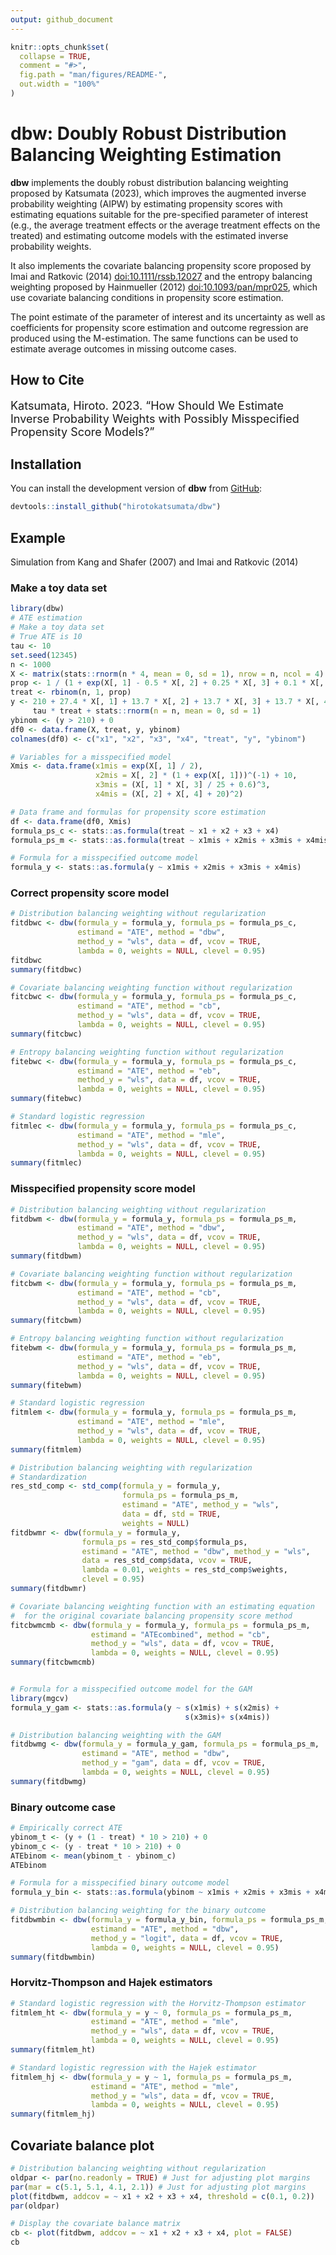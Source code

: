 ```yaml
---
output: github_document
---
```


<!-- README.md is generated from README.Rmd. Please edit that file -->

```r
knitr::opts_chunk$set(
  collapse = TRUE,
  comment = "#>",
  fig.path = "man/figures/README-",
  out.width = "100%"
)
```

# dbw: Doubly Robust Distribution Balancing Weighting Estimation

<!-- badges: start -->
<!-- badges: end -->

**dbw** implements the doubly robust distribution balancing weighting proposed by Katsumata (2023), which improves the augmented inverse probability weighting (AIPW) by estimating propensity scores with estimating equations suitable for the pre-specified parameter of interest (e.g., the average treatment effects or the average treatment effects on the treated) and estimating outcome models with the estimated inverse probability weights. 

It also implements the covariate balancing propensity score proposed by Imai and Ratkovic (2014) <doi:10.1111/rssb.12027> and the entropy balancing weighting proposed by Hainmueller (2012) <doi:10.1093/pan/mpr025>, which use covariate balancing conditions in propensity score estimation. 

The point estimate of the parameter of interest and its uncertainty as well as coefficients for propensity score estimation and outcome regression are produced using the M-estimation. The same functions can be used to estimate average outcomes in missing outcome cases.


## How to Cite
<font size="4"> 
Katsumata, Hiroto. 2023. "How Should We Estimate Inverse Probability Weights with Possibly Misspecified Propensity Score Models?"
</font>

## Installation
<!-- 
You can install the release version of **dbw** from [CRAN](https://CRAN.R-project.org/dbw):
``` r
install.packages("dbw")
```
-->

You can install the development version of **dbw** from [GitHub](https://github.com/hirotokatsumata/dbw):
``` r
devtools::install_github("hirotokatsumata/dbw")
```

## Example
Simulation from Kang and Shafer (2007) and Imai and Ratkovic (2014)

### Make a toy data set
```r
library(dbw)
# ATE estimation
# Make a toy data set
# True ATE is 10
tau <- 10
set.seed(12345)
n <- 1000
X <- matrix(stats::rnorm(n * 4, mean = 0, sd = 1), nrow = n, ncol = 4)
prop <- 1 / (1 + exp(X[, 1] - 0.5 * X[, 2] + 0.25 * X[, 3] + 0.1 * X[, 4]))
treat <- rbinom(n, 1, prop)
y <- 210 + 27.4 * X[, 1] + 13.7 * X[, 2] + 13.7 * X[, 3] + 13.7 * X[, 4] + 
     tau * treat + stats::rnorm(n = n, mean = 0, sd = 1)
ybinom <- (y > 210) + 0
df0 <- data.frame(X, treat, y, ybinom)
colnames(df0) <- c("x1", "x2", "x3", "x4", "treat", "y", "ybinom")

# Variables for a misspecified model
Xmis <- data.frame(x1mis = exp(X[, 1] / 2), 
                   x2mis = X[, 2] * (1 + exp(X[, 1]))^(-1) + 10,
                   x3mis = (X[, 1] * X[, 3] / 25 + 0.6)^3, 
                   x4mis = (X[, 2] + X[, 4] + 20)^2)

# Data frame and formulas for propensity score estimation
df <- data.frame(df0, Xmis)
formula_ps_c <- stats::as.formula(treat ~ x1 + x2 + x3 + x4)
formula_ps_m <- stats::as.formula(treat ~ x1mis + x2mis + x3mis + x4mis)

# Formula for a misspecified outcome model
formula_y <- stats::as.formula(y ~ x1mis + x2mis + x3mis + x4mis)
```

### Correct propensity score model

```r
# Distribution balancing weighting without regularization
fitdbwc <- dbw(formula_y = formula_y, formula_ps = formula_ps_c, 
               estimand = "ATE", method = "dbw",
               method_y = "wls", data = df, vcov = TRUE, 
               lambda = 0, weights = NULL, clevel = 0.95)
fitdbwc
summary(fitdbwc)

# Covariate balancing weighting function without regularization
fitcbwc <- dbw(formula_y = formula_y, formula_ps = formula_ps_c, 
               estimand = "ATE", method = "cb",
               method_y = "wls", data = df, vcov = TRUE, 
               lambda = 0, weights = NULL, clevel = 0.95)
summary(fitcbwc)

# Entropy balancing weighting function without regularization
fitebwc <- dbw(formula_y = formula_y, formula_ps = formula_ps_c, 
               estimand = "ATE", method = "eb",
               method_y = "wls", data = df, vcov = TRUE, 
               lambda = 0, weights = NULL, clevel = 0.95)
summary(fitebwc)

# Standard logistic regression
fitmlec <- dbw(formula_y = formula_y, formula_ps = formula_ps_c, 
               estimand = "ATE", method = "mle",
               method_y = "wls", data = df, vcov = TRUE, 
               lambda = 0, weights = NULL, clevel = 0.95)
summary(fitmlec)
```

### Misspecified propensity score model
```r
# Distribution balancing weighting without regularization
fitdbwm <- dbw(formula_y = formula_y, formula_ps = formula_ps_m, 
               estimand = "ATE", method = "dbw",
               method_y = "wls", data = df, vcov = TRUE, 
               lambda = 0, weights = NULL, clevel = 0.95)
summary(fitdbwm)

# Covariate balancing weighting function without regularization
fitcbwm <- dbw(formula_y = formula_y, formula_ps = formula_ps_m, 
               estimand = "ATE", method = "cb",
               method_y = "wls", data = df, vcov = TRUE, 
               lambda = 0, weights = NULL, clevel = 0.95)
summary(fitcbwm)

# Entropy balancing weighting function without regularization
fitebwm <- dbw(formula_y = formula_y, formula_ps = formula_ps_m, 
               estimand = "ATE", method = "eb",
               method_y = "wls", data = df, vcov = TRUE, 
               lambda = 0, weights = NULL, clevel = 0.95)
summary(fitebwm)

# Standard logistic regression
fitmlem <- dbw(formula_y = formula_y, formula_ps = formula_ps_m, 
               estimand = "ATE", method = "mle",
               method_y = "wls", data = df, vcov = TRUE, 
               lambda = 0, weights = NULL, clevel = 0.95)
summary(fitmlem)

# Distribution balancing weighting with regularization
# Standardization
res_std_comp <- std_comp(formula_y = formula_y, 
                         formula_ps = formula_ps_m, 
                         estimand = "ATE", method_y = "wls", 
                         data = df, std = TRUE,
                         weights = NULL)
fitdbwmr <- dbw(formula_y = formula_y, 
                formula_ps = res_std_comp$formula_ps, 
                estimand = "ATE", method = "dbw", method_y = "wls",
                data = res_std_comp$data, vcov = TRUE, 
                lambda = 0.01, weights = res_std_comp$weights, 
                clevel = 0.95)
summary(fitdbwmr)

# Covariate balancing weighting function with an estimating equation 
#  for the original covariate balancing propensity score method
fitcbwmcmb <- dbw(formula_y = formula_y, formula_ps = formula_ps_m, 
                  estimand = "ATEcombined", method = "cb",
                  method_y = "wls", data = df, vcov = TRUE, 
                  lambda = 0, weights = NULL, clevel = 0.95)
summary(fitcbwmcmb)


# Formula for a misspecified outcome model for the GAM
library(mgcv)
formula_y_gam <- stats::as.formula(y ~ s(x1mis) + s(x2mis) + 
                                       s(x3mis)+ s(x4mis))

# Distribution balancing weighting with the GAM
fitdbwmg <- dbw(formula_y = formula_y_gam, formula_ps = formula_ps_m, 
                estimand = "ATE", method = "dbw",
                method_y = "gam", data = df, vcov = TRUE, 
                lambda = 0, weights = NULL, clevel = 0.95)
summary(fitdbwmg)
```


### Binary outcome case
```r
# Empirically correct ATE
ybinom_t <- (y + (1 - treat) * 10 > 210) + 0
ybinom_c <- (y - treat * 10 > 210) + 0
ATEbinom <- mean(ybinom_t - ybinom_c)
ATEbinom

# Formula for a misspecified binary outcome model
formula_y_bin <- stats::as.formula(ybinom ~ x1mis + x2mis + x3mis + x4mis)

# Distribution balancing weighting for the binary outcome
fitdbwmbin <- dbw(formula_y = formula_y_bin, formula_ps = formula_ps_m, 
                  estimand = "ATE", method = "dbw",
                  method_y = "logit", data = df, vcov = TRUE, 
                  lambda = 0, weights = NULL, clevel = 0.95)
summary(fitdbwmbin)
```


### Horvitz-Thompson and Hajek estimators
```r
# Standard logistic regression with the Horvitz-Thompson estimator
fitmlem_ht <- dbw(formula_y = y ~ 0, formula_ps = formula_ps_m, 
                  estimand = "ATE", method = "mle",
                  method_y = "wls", data = df, vcov = TRUE, 
                  lambda = 0, weights = NULL, clevel = 0.95)
summary(fitmlem_ht)

# Standard logistic regression with the Hajek estimator
fitmlem_hj <- dbw(formula_y = y ~ 1, formula_ps = formula_ps_m, 
                  estimand = "ATE", method = "mle",
                  method_y = "wls", data = df, vcov = TRUE, 
                  lambda = 0, weights = NULL, clevel = 0.95)
summary(fitmlem_hj)
```


## Covariate balance plot
```r
# Distribution balancing weighting without regularization
oldpar <- par(no.readonly = TRUE) # Just for adjusting plot margins
par(mar = c(5.1, 5.1, 4.1, 2.1)) # Just for adjusting plot margins
plot(fitdbwm, addcov = ~ x1 + x2 + x3 + x4, threshold = c(0.1, 0.2))
par(oldpar)

# Display the covariate balance matrix
cb <- plot(fitdbwm, addcov = ~ x1 + x2 + x3 + x4, plot = FALSE)
cb
```
